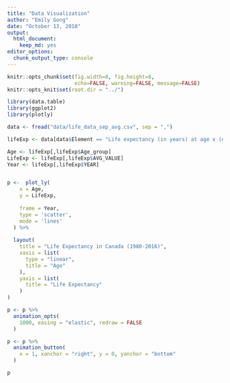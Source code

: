 ```yaml
---
title: "Data Visualization"
author: "Emily Gong"
date: "October 13, 2018"
output: 
  html_document: 
    keep_md: yes
editor_options: 
  chunk_output_type: console
---
```



```r
knitr::opts_chunk$set(fig.width=8, fig.height=8,
                      echo=FALSE, warning=FALSE, message=FALSE)
knitr::opts_knit$set(root.dir = "../")

```


```r
library(data.table)
library(ggplot2)
library(plotly)
```

```r
data <- fread("data/life_data_sep_avg.csv", sep = ",")

lifeExp <- data[data$Element == "Life expectancy (in years) at age x (ex)" & data$Sex == "Both" & data$GEO == "Canada",]
```

```r


Age <- lifeExp[,lifeExp$Age_group]
LifeExp <- lifeExp[,lifeExp$AVG_VALUE]
Year <- lifeExp[,lifeExp$YEAR]


p <-  plot_ly(
    x = Age, 
    y = LifeExp, 
    
    frame = Year,  
    type = 'scatter',
    mode = 'lines'
  ) %>%
  
  layout(
    title = "Life Expectancy in Canada (1980-2016)",
    xaxis = list(
      type = "linear",
      title = "Age"
    ),
    yaxis = list(
      title = "Life Expectancy"
    )
)

p <- p %>% 
  animation_opts(
    1000, easing = "elastic", redraw = FALSE
  )

p <- p %>% 
  animation_button(
    x = 1, xanchor = "right", y = 0, yanchor = "bottom"
  )

p

```

## 